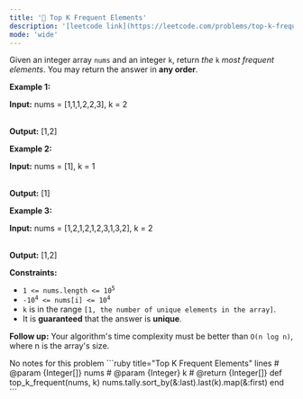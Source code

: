 ```yaml
---
title: '🧀 Top K Frequent Elements'
description: '[leetcode link](https://leetcode.com/problems/top-k-frequent-elements/description/)'
mode: 'wide'
---
```

<Tabs>
  <Tab title="Question" icon="circle-question" iconType="regular">
    <Card>
      <p>Given an integer array <code>nums</code> and an integer <code>k</code>, return <em>the</em> <code>k</code> <em>most frequent elements</em>. You may return the answer in <strong>any order</strong>.</p>   <p><strong class="example">Example 1:</strong></p>  <div class="example-block"> <p><strong>Input:</strong> <span class="example-io">nums = [1,1,1,2,2,3], k = 2</span></p>  <p><br/> <strong>Output:</strong> <span class="example-io">[1,2]</span></p> </div>  <p><strong class="example">Example 2:</strong></p>  <div class="example-block"> <p><strong>Input:</strong> <span class="example-io">nums = [1], k = 1</span></p>  <p><br/> <strong>Output:</strong> <span class="example-io">[1]</span></p> </div>  <p><strong class="example">Example 3:</strong></p>  <div class="example-block"> <p><strong>Input:</strong> <span class="example-io">nums = [1,2,1,2,1,2,3,1,3,2], k = 2</span></p>  <p><br/> <strong>Output:</strong> <span class="example-io">[1,2]</span></p> </div>   <p><strong>Constraints:</strong></p>  <ul>  <li><code>1 &lt;= nums.length &lt;= 10<sup>5</sup></code></li>  <li><code>-10<sup>4</sup> &lt;= nums[i] &lt;= 10<sup>4</sup></code></li>  <li><code>k</code> is in the range <code>[1, the number of unique elements in the array]</code>.</li>  <li>It is <strong>guaranteed</strong> that the answer is <strong>unique</strong>.</li> </ul>   <p><strong>Follow up:</strong> Your algorithm&#39;s time complexity must be better than <code>O(n log n)</code>, where n is the array&#39;s size.</p> 
    </Card>
  </Tab>
  <Tab title="Solution" icon="lightbulb" iconType="regular" >
    <Card>
      No notes for this problem
    </Card>
  <Expandable title="code">
    <CodeGroup dropdown>
```ruby title="Top K Frequent Elements" lines
# @param {Integer[]} nums
# @param {Integer} k
# @return {Integer[]}
def top_k_frequent(nums, k)
  nums.tally.sort_by(&:last).last(k).map(&:first)
end
```
    </CodeGroup>
  </Expandable>
  </Tab>
</Tabs>
